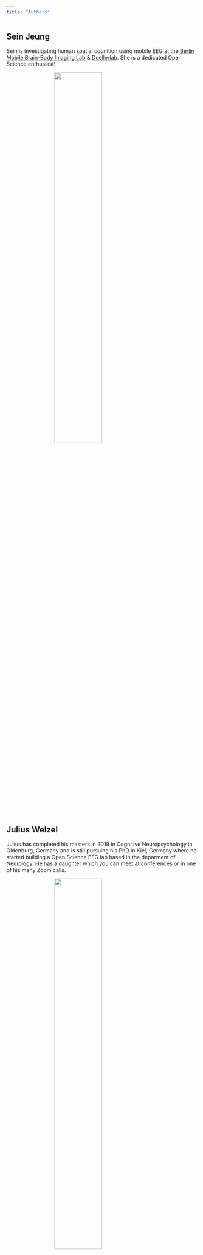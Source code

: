 ```yaml
---
title: "Authors"
---
```


<style>
.center {
    display: block;
    margin-left: auto;
    margin-right: auto;
}
</style>

## Sein Jeung
Sein is investigating human spatial cognition using mobile EEG at the [Berlin Mobile Brain-Body Imaging Lab](https://blogs.tu-berlin.de/bpn_bemobil/) & [Doellerlab](https://doellerlab.com/). She is a dedicated Open Science enthusiast!

![](pics/sein.jpg){ width=50% class=center }

## Julius Welzel
Julius has completed his masters in 2019 in Cognitive Neuropsychology in Oldenburg, Germany and is still pursuing his PhD in Kiel, Germany where he started building a Open Science EEG lab based in the deparment of Neurology. He has a daughter which you can meet at conferences or in one of his many Zoom calls. 

![](pics/julius.jpg){ width="50%" class=center }

## Seyed (Yahya) Shirazi
Yahya is an Assistant Project Scientist at the [Swartz center for Computational Neuroscience](https://sccn.ucsd.edu) working hard to make the MOBI world a better place.

![](pics/yahya.jpg){ width="50%" class=center }

## Lara Godbersen
Lara is a Master student at the Kiel University. She is interested in the field of cognitive neuroscience and just finished her master thesis with advanced EEG processing.